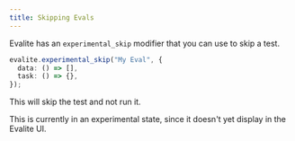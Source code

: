 ```yaml
---
title: Skipping Evals
---
```


Evalite has an `experimental_skip` modifier that you can use to skip a test.

```ts
evalite.experimental_skip("My Eval", {
  data: () => [],
  task: () => {},
});
```

This will skip the test and not run it.

This is currently in an experimental state, since it doesn't yet display in the Evalite UI.
